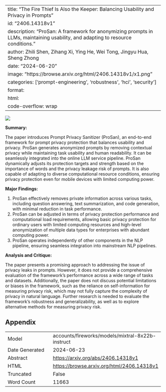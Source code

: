 
---
title: "The Fire Thief Is Also the Keeper: Balancing Usability and Privacy in Prompts"
id: "2406.14318v1"
description: "ProSan: A framework for anonymizing prompts in LLMs, maintaining usability, and adapting to resource conditions."
author: Zhili Shen, Zihang Xi, Ying He, Wei Tong, Jingyu Hua, Sheng Zhong
date: "2024-06-20"
image: "https://browse.arxiv.org/html/2406.14318v1/x1.png"
categories: ['prompt-engineering', 'robustness', 'hci', 'security']
format:
  html:
    code-overflow: wrap
---

![](https://browse.arxiv.org/html/2406.14318v1/x1.png)

**Summary:**

The paper introduces Prompt Privacy Sanitizer (ProSan), an end-to-end framework for prompt privacy protection that balances usability and privacy. ProSan generates anonymized prompts by removing contextual privacy while maintaining task usability and human readability. It can be seamlessly integrated into the online LLM service pipeline. ProSan dynamically adjusts its protection targets and strength based on the importance of words and the privacy leakage risk of prompts. It is also capable of adapting to diverse computational resource conditions, ensuring privacy protection even for mobile devices with limited computing power.

**Major Findings:**

1. ProSan effectively removes private information across various tasks, including question answering, text summarization, and code generation, with minimal reduction in task performance.
2. ProSan can be adjusted in terms of privacy protection performance and computational load requirements, allowing basic privacy protection for ordinary users with limited computing resources and high-level anonymization of multiple data types for enterprises with abundant computing power.
3. ProSan operates independently of other components in the NLP pipeline, ensuring seamless integration into mainstream NLP pipelines.

**Analysis and Critique:**

The paper presents a promising approach to addressing the issue of privacy leaks in prompts. However, it does not provide a comprehensive evaluation of the framework's performance across a wide range of tasks and datasets. Additionally, the paper does not discuss potential limitations or biases in the framework, such as the reliance on self-information for measuring privacy risk, which may not fully capture the complexity of privacy in natural language. Further research is needed to evaluate the framework's robustness and generalizability, as well as to explore alternative methods for measuring privacy risk.

## Appendix

|          |          |
|----------|----------|
| Model     | accounts/fireworks/models/mixtral-8x22b-instruct       |
| Date Generated     | 2024-06-23       |
| Abstract | [https://arxiv.org/abs/2406.14318v1](https://arxiv.org/abs/2406.14318v1)        |
| HTML     | [https://browse.arxiv.org/html/2406.14318v1](https://browse.arxiv.org/html/2406.14318v1)       |
| Truncated       | False       |
| Word Count       | 11663       |
